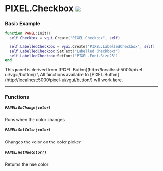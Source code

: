 

# PIXEL.Checkbox ![](https://github.com/Pulsar-Dev/documentation/blob/main/public/client.png)

### Basic Example

  ```lua #
  function PANEL:Init()
    self.Checkbox = vgui.Create("PIXEL.Checkbox", self)

    self.LabelledCheckbox = vgui.Create("PIXEL.LabelledCheckbox", self)
    self.LabelledCheckbox:SetText("Labelled Checkbox!")
    self.LabelledCheckbox:SetFont("PIXEL.Font.Size25")
  end
  ```

<Callout type="info" emoji="ℹ️">
  This panel is derived from [PIXEL.Button](http://localhost:5000/pixel-ui/vgui/button/) \
  All functions available to [PIXEL.Button](http://localhost:5000/pixel-ui/vgui/button/) will work here.
</Callout>

---

### Functions

##### `PANEL:OnChange(color)`
  Runs when the color changes

##### `PANEL:SetColor(color)`
  Changes the color on the color picker

##### `PANEL:GetHueColor()`
  Returns the hue color

